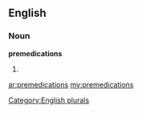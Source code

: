 ==English==

===Noun===
'''premedications'''

# {{plural of|[[premedication]]}}

[[Category:English plurals]]

[[ar:premedications]]
[[my:premedications]]